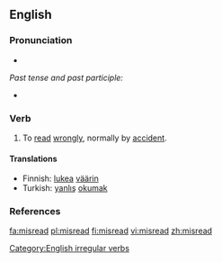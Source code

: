 ==English==

===Pronunciation===
*{{IPA|/'mɪsɻid/}}

''Past tense and past participle:''
*{{IPA|/'mɪsɻεd/}}

===Verb===
{{en-verb|misreads|misreading|misread}}

# To [[read]] [[wrongly]], normally by [[accident]].

====Translations====
{{top}}
*Finnish: [[lukea]] [[väärin]]
*Turkish: [[yanlış]] [[okumak]]
{{bottom}}

===References===
{{R:Century 1911}}
{{R:Webster 1913}}

[[Category:English irregular verbs]]

[[fa:misread]]
[[pl:misread]]
[[fi:misread]]
[[vi:misread]]
[[zh:misread]]